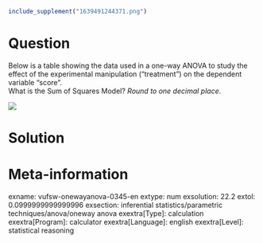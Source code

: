 ```r
include_supplement("1639491244371.png")
```

Question
========
Below is a table showing the data used in a one-way ANOVA to study the
effect of the experimental manipulation ("treatment") on the dependent
variable "score".  
What is the Sum of Squares Model? *Round to one decimal place*.  
  
![](1639491244371.png)


Solution
========











Meta-information
================
exname: vufsw-onewayanova-0345-en
extype: num
exsolution: 22.2
extol: 0.0999999999999996
exsection: inferential statistics/parametric techniques/anova/oneway anova
exextra[Type]: calculation
exextra[Program]: calculator
exextra[Language]: english
exextra[Level]: statistical reasoning

